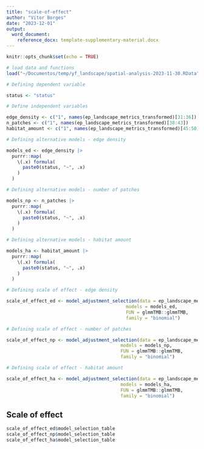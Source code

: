 ```yaml
---
title: "scale-of-effect"
author: "Vitor Borges"
date: "2023-12-01"
output: 
  word_document:
    reference_docx: template-supplementary-material.docx
---
```


```r
knitr::opts_chunk$set(echo = TRUE)

# load data and functions 
load("~/Documentos/temp/yf_landscape/spatial-analysis-2023-11-30.RData")

# Defining dependent variable

status <- "status"

# Define independent variables

edge_density <- c("1", names(ep_landscape_metrics_transformed)[31:36])
n_patches <- c("1", names(ep_landscape_metrics_transformed)[38:43])
habitat_amount <- c("1", names(ep_landscape_metrics_transformed)[45:50])

# Defining alternative models - edge density

models_ed <- edge_density |> 
  purrr::map(
    \(.x) formula(
      paste0(status, "~", .x)
    )
  )

# Defining alternative models - number of patches

models_np <- n_patches |> 
  purrr::map(
    \(.x) formula(
      paste0(status, "~", .x)
    )
  )

# Defining alternative models - habitat amount

models_ha <- habitat_amount |> 
  purrr::map(
    \(.x) formula(
      paste0(status, "~", .x)
    )
  )

# Defining scale of effect - edge density 

scale_of_effect_ed <- model_adjustment_selection(data = ep_landscape_metrics_transformed, 
                                            models = models_ed, 
                                            FUN = glmmTMB::glmmTMB,  
                                            family = "binomial")

# Defining scale of effect - number of patches 

scale_of_effect_np <- model_adjustment_selection(data = ep_landscape_metrics_transformed, 
                                          models = models_np, 
                                          FUN = glmmTMB::glmmTMB,  
                                          family = "binomial")

# Defining scale of effect - habitat amount 

scale_of_effect_ha <- model_adjustment_selection(data = ep_landscape_metrics_transformed, 
                                          models = models_ha, 
                                          FUN = glmmTMB::glmmTMB,  
                                          family = "binomial")

```

## Scale of effect

```r
scale_of_effect_ed$model_selection_table
scale_of_effect_np$model_selection_table
scale_of_effect_ha$model_selection_table
```

